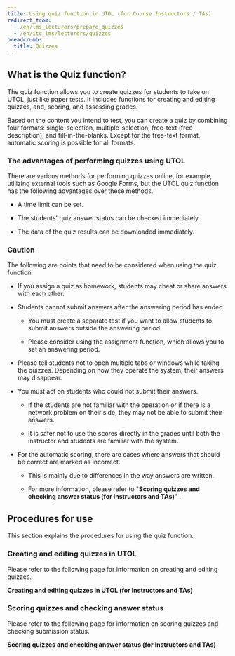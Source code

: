 ```yaml
---
title: Using quiz function in UTOL (for Course Instructors / TAs)
redirect_from:
  - /en/lms_lecturers/prepare_quizzes
  - /en/itc_lms/lecturers/quizzes
breadcrumb:
  title: Quizzes
---
```


## What is the Quiz function?

The quiz function allows you to create quizzes for students to take on UTOL, just like paper tests. It includes functions for creating and editing quizzes, and, scoring, and assessing grades.

Based on the content you intend to test, you can create a quiz by combining four formats: single-selection, multiple-selection, free-text (free description), and fill-in-the-blanks. Except for the free-text format, automatic scoring is possible for all formats.

### The advantages of performing quizzes using UTOL

There are various methods for performing quizzes online, for example, utilizing external tools such as Google Forms, but the UTOL quiz function has the following advantages over these methods.

-   A time limit can be set.

-   The students\' quiz answer status can be checked immediately.

-   The data of the quiz results can be downloaded immediately.

### Caution

The following are points that need to be considered when using the quiz function.

-   If you assign a quiz as homework, students may cheat or share answers with each other.

-   Students cannot submit answers after the answering period has ended.

    -   You must create a separate test if you want to allow students to submit answers outside the answering period.

    -   Please consider using the assignment function, which allows you to set an answering period.

-   Please tell students not to open multiple tabs or windows while taking the quizzes. Depending on how they operate the system, their answers may disappear.

-   You must act on students who could not submit their answers.

    -   If the students are not familiar with the operation or if there is a network problem on their side, they may not be able to submit their answers.

    -   It is safer not to use the scores directly in the grades until both the instructor and students are familiar with the system.

-   For the automatic scoring, there are cases where answers that should be correct are marked as incorrect.

    -   This is mainly due to differences in the way answers are written.

    -   For more information, please refer to \"**Scoring quizzes and checking answer status (for Instructors and TAs)**\" .

## Procedures for use

This section explains the procedures for using the quiz function.

### Creating and editing quizzes in UTOL

Please refer to the following page for information on creating and editing quizzes.

**Creating and editing quizzes in UTOL (for Instructors and TAs)**

### Scoring quizzes and checking answer status

Please refer to the following page for information on scoring quizzes and checking submission status.

**Scoring quizzes and checking answer status (for Instructors and TAs)**
